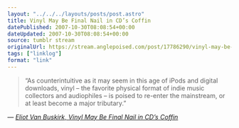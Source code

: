 ```yaml
---
layout: "../../../layouts/posts/post.astro"
title: Vinyl May Be Final Nail in CD’s Coffin
datePublished: 2007-10-30T08:08:54+00:00
dateUpdated: 2007-10-30T08:08:54+00:00
source: tumblr stream
originalUrl: https://stream.anglepoised.com/post/17786290/vinyl-may-be-final-nail-in-cds-coffin
tags: ["linklog"]
format: "link"
---
```


> &ldquo;As counterintuitive as it may seem in this age of iPods and digital downloads, vinyl &ndash; the favorite physical format of indie music collectors and audiophiles &ndash; is poised to re-enter the mainstream, or at least become a major tributary.&rdquo;

— <cite>[Eliot Van Buskirk, _Vinyl May Be Final Nail in CD&#8217;s Coffin_](https://www.wired.com/2007/10/listeningpost-1029/)</cite>
